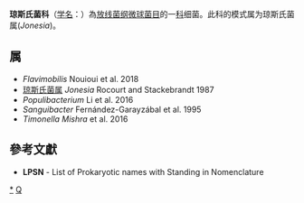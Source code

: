 {{Automatic taxobox
| taxon = Jonesiaceae 
| authority = Stackebrandt et al. 1997
| type genus = 琼斯氏菌属<br>''Jonesia''
| type genus authority = Rocourt and Stackebrandt 1987
| synonyms = ''Sanguibacteraceae'' <small>Stackebrandt and Schumann 2000</small>
}}
'''琼斯氏菌科'''（[[学名|学名]]：{{lang|la|''Jonesiaceae''}}）為[[放线菌纲|放线菌纲]][[微球菌目|微球菌目]]的一[[科|科]]细菌。此科的模式属为琼斯氏菌属(''Jonesia'')。

==属==
* ''Flavimobilis'' Nouioui et al. 2018
* [[琼斯氏菌属|琼斯氏菌属]] ''Jonesia'' Rocourt and Stackebrandt 1987
* ''Populibacterium'' Li et al. 2016
* ''Sanguibacter'' Fernández-Garayzábal et al. 1995
* ''Timonella Mishra'' et al. 2016

==參考文獻==
{{reflist}}
* '''LPSN''' - List of Prokaryotic names with Standing in Nomenclature

{{taxonbar}}

[[Category:_琼斯氏菌科|*]]
[[Category:1997年描述的分类群|Q]]